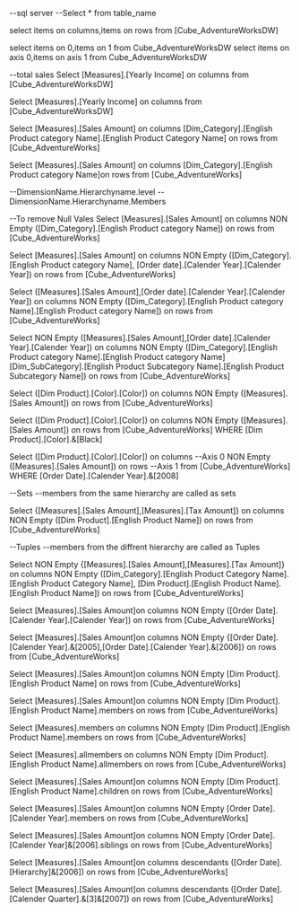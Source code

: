 --sql server
--Select * from table_name

select items on columns,items on rows from [Cube_AdventureWorksDW]


select items on 0,items on 1 from Cube_AdventureWorksDW
select items on axis 0,items on axis 1 from Cube_AdventureWorksDW

--total sales
Select [Measures].[Yearly Income] on columns from [Cube_AdventureWorksDW]


Select [Measures].[Yearly Income] on columns from [Cube_AdventureWorksDW]


Select [Measures].[Sales Amount] on columns
[Dim_Category].[English Product category Name].[English Product Category Name] on rows
from [Cube_AdventureWorks]


Select [Measures].[Sales Amount] on columns
[Dim_Category].[English Product category Name]on rows
from [Cube_AdventureWorks]


--DimensionName.Hierarchyname.level
--DimensionName.Hierarchyname.Members

--To remove Null Vales
Select [Measures].[Sales Amount] on columns
NON Empty ([Dim_Category].[English Product category Name]) on rows
from [Cube_AdventureWorks]

Select [Measures].[Sales Amount] on columns
NON Empty ([Dim_Category].[English Product category Name],
			[Order date].[Calender Year].[Calender Year]) on rows
from [Cube_AdventureWorks]


Select ([Measures].[Sales Amount],[Order date].[Calender Year].[Calender Year]) on columns
NON Empty ([Dim_Category].[English Product category Name].[English Product category Name]) on rows
from [Cube_AdventureWorks]

Select NON Empty ([Measures].[Sales Amount],[Order date].[Calender Year].[Calender Year]) on columns
NON Empty ([Dim_Category].[English Product category Name].[English Product category Name]
			[Dim_SubCategory].[English Product Subcategory Name].[English Product Subcategory Name]) on rows
from [Cube_AdventureWorks]


Select  ([Dim Product].[Color].[Color]) on columns
NON Empty ([Measures].[Sales Amount]) on rows
from [Cube_AdventureWorks]

Select  ([Dim Product].[Color].[Color]) on columns
NON Empty ([Measures].[Sales Amount]) on rows
from [Cube_AdventureWorks] 
WHERE [Dim Product].[Color].&[Black]


Select  ([Dim Product].[Color].[Color]) on columns --Axis 0
NON Empty ([Measures].[Sales Amount]) on rows  --Axis 1
from [Cube_AdventureWorks] 
WHERE [Order Date].[Calender Year].&[2008]


--Sets --members from the same hierarchy are called as sets

Select  {[Measures].[Sales Amount],[Measures].[Tax Amount]} on columns
NON Empty ([Dim Product].[English Product Name]) on rows
from [Cube_AdventureWorks] 

--Tuples --members from the diffrent hierarchy are called as Tuples

Select  NON Empty {[Measures].[Sales Amount],[Measures].[Tax Amount]} on columns
NON Empty ([Dim_Category].[English Product Category Name].[English Product Category Name],
[Dim Product].[English Product Name].[English Product Name]) on rows
from [Cube_AdventureWorks] 

Select  [Measures].[Sales Amount]on columns
NON Empty ([Order Date].[Calender Year].[Calender Year]) on rows
from [Cube_AdventureWorks] 


Select  [Measures].[Sales Amount]on columns
NON Empty {[Order Date].[Calender Year].&[2005],[Order Date].[Calender Year].&[2006]} on rows
from [Cube_AdventureWorks] 

Select  [Measures].[Sales Amount]on columns
NON Empty [Dim Product].[English Product Name] on rows
from [Cube_AdventureWorks] 


Select  [Measures].[Sales Amount]on columns
NON Empty [Dim Product].[English Product Name].members on rows
from [Cube_AdventureWorks] 

Select  [Measures].members on columns
NON Empty [Dim Product].[English Product Name].members on rows
from [Cube_AdventureWorks] 

Select  [Measures].allmembers on columns
NON Empty [Dim Product].[English Product Name].allmembers on rows
from [Cube_AdventureWorks] 

Select  [Measures].[Sales Amount]on columns
NON Empty [Dim Product].[English Product Name].children on rows
from [Cube_AdventureWorks] 


Select  [Measures].[Sales Amount]on columns
NON Empty [Order Date].[Calender Year].members on rows
from [Cube_AdventureWorks] 

Select  [Measures].[Sales Amount]on columns
NON Empty [Order Date].[Calender Year]&[2006].siblings on rows
from [Cube_AdventureWorks] 

Select  [Measures].[Sales Amount]on columns
descendants ([Order Date].[Hierarchy]&[2006]) on rows
from [Cube_AdventureWorks] 


Select  [Measures].[Sales Amount]on columns
descendants ([Order Date].[Calender Quarter].&[3]&[2007]) on rows
from [Cube_AdventureWorks] 































